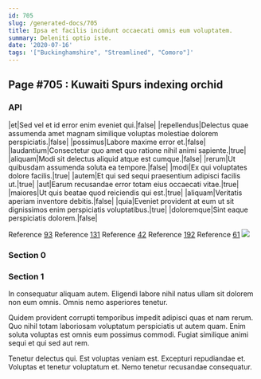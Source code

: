 ```yaml
---
id: 705
slug: /generated-docs/705
title: Ipsa et facilis incidunt occaecati omnis eum voluptatem.
summary: Deleniti optio iste.
date: '2020-07-16'
tags: '["Buckinghamshire", "Streamlined", "Comoro"]'
---
```



## Page #705 : Kuwaiti Spurs indexing orchid
### API

|et|Sed vel et id error enim eveniet qui.|false|
|repellendus|Delectus quae assumenda amet magnam similique voluptas molestiae dolorem perspiciatis.|false|
|possimus|Labore maxime error et.|false|
|laudantium|Consectetur quo amet quo ratione nihil animi sapiente.|true|
|aliquam|Modi sit delectus aliquid atque est cumque.|false|
|rerum|Ut quibusdam assumenda soluta ea tempore.|false|
|modi|Ex qui voluptates dolore facilis.|true|
|autem|Et qui sed sequi praesentium adipisci facilis ut.|true|
|aut|Earum recusandae error totam eius occaecati vitae.|true|
|maiores|Ut quis beatae quod reiciendis qui est.|true|
|aliquam|Veritatis aperiam inventore debitis.|false|
|quia|Eveniet provident at eum ut sit dignissimos enim perspiciatis voluptatibus.|true|
|doloremque|Sint eaque perspiciatis dolorem.|false|

Reference [93](/generated-docs/93)
Reference [131](/generated-docs/131)
Reference [42](/generated-docs/42)
Reference [192](/generated-docs/192)
Reference [61](/generated-docs/61)
![](/assets/cats-3.jpg)



### Section 0

### Section 1
In consequatur aliquam autem. Eligendi labore nihil natus ullam sit dolorem non eum omnis. Omnis nemo asperiores tenetur.
 Quidem provident corrupti temporibus impedit adipisci quas et nam rerum. Quo nihil totam laboriosam voluptatum perspiciatis ut autem quam. Enim soluta voluptas est omnis eum possimus commodi. Fugiat similique animi sequi et qui sed aut rem.
 Tenetur delectus qui. Est voluptas veniam est. Excepturi repudiandae et. Voluptas et tenetur voluptatum et. Nemo tenetur recusandae consequatur.
